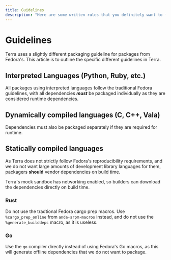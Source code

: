 ```yaml
---
title: Guidelines
description: "Here are some written rules that you definitely want to follow!"
---
```


# Guidelines

Terra uses a slightly different packaging guideline for packages from Fedora's. This article is to outline the specific different guidelines in Terra.

## Interpreted Languages (Python, Ruby, etc.)

All packages using interpreted languages follow the traditional Fedora guidelines, with all dependencies **_must_** be packaged individually as they are considered runtime dependencies.

## Dynamically compiled languages (C, C++, Vala)

Dependencies must also be packaged separately if they are required for runtime.

## Statically compiled languages

As Terra does not strictly follow Fedora's reproducibility requirements, and we do not want large amounts of development library languages for them, packagers **should** vendor dependencies on build time.

Terra's mock sandbox has networking enabled, so builders can download the dependencies directly on build time.

### Rust

Do not use the tradtional Fedora cargo prep macros. Use `%cargo_prep_online` from `anda-srpm-macros` instead, and do not use the `%generate_builddeps` macro, as it is useless.

### Go

Use the `go` compiler directly instead of using Fedora's Go macros, as this will generate offline dependencies that we do not want to package.
